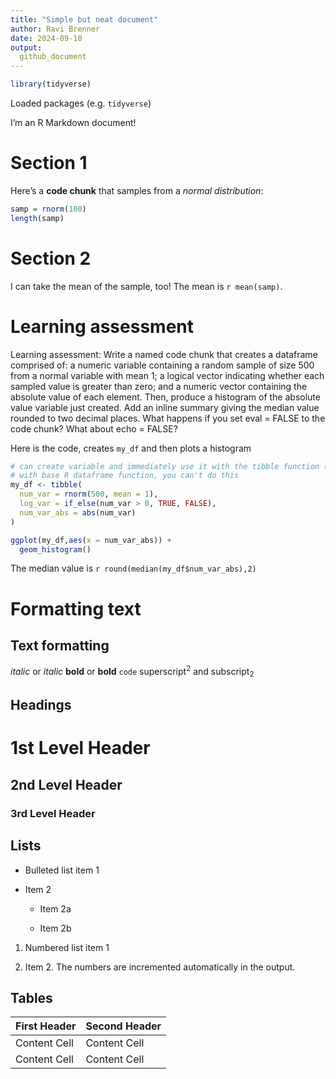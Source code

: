 ```yaml
---
title: "Simple but neat document"
author: Ravi Brenner
date: 2024-09-10
output: 
  github_document
---
```


```r
library(tidyverse)
```

Loaded packages (e.g. `tidyverse`)

I'm an R Markdown document! 

# Section 1

Here's a **code chunk** that samples from 
a _normal distribution_:

```r
samp = rnorm(100)
length(samp)
```

# Section 2

I can take the mean of the sample, too!
The mean is `r mean(samp)`.

# Learning assessment

Learning assessment: Write a named code chunk that creates a dataframe comprised of: a numeric variable containing a random sample of size 500 from a normal variable with mean 1; a logical vector indicating whether each sampled value is greater than zero; and a numeric vector containing the absolute value of each element. Then, produce a histogram of the absolute value variable just created. Add an inline summary giving the median value rounded to two decimal places. What happens if you set eval = FALSE to the code chunk? What about echo = FALSE?

Here is the code, creates `my_df` and then plots a histogram

```r
# can create variable and immediately use it with the tibble function (if they're in order)
# with base R dataframe function, you can't do this
my_df <- tibble(
  num_var = rnorm(500, mean = 1),
  log_var = if_else(num_var > 0, TRUE, FALSE),
  num_var_abs = abs(num_var)
)

ggplot(my_df,aes(x = num_var_abs)) +
  geom_histogram()
```

The median value is `r round(median(my_df$num_var_abs),2)`

# Formatting text

Text formatting 
------------------------------------------------------------

*italic*  or  _italic_
**bold**  or  __bold__
`code`
superscript^2^ and subscript~2~


Headings
------------------------------------------------------------

# 1st Level Header

## 2nd Level Header

### 3rd Level Header


Lists
------------------------------------------------------------

*   Bulleted list item 1

*   Item 2

    * Item 2a

    * Item 2b

1.  Numbered list item 1

1.  Item 2. The numbers are incremented automatically in the output.


Tables 
------------------------------------------------------------

First Header  | Second Header
------------- | -------------
Content Cell  | Content Cell
Content Cell  | Content Cell
